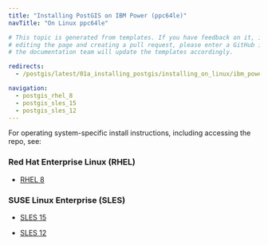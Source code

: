 ```yaml
---
title: "Installing PostGIS on IBM Power (ppc64le)"
navTitle: "On Linux ppc64le"

# This topic is generated from templates. If you have feedback on it, instead of
# editing the page and creating a pull request, please enter a GitHub issue and
# the documentation team will update the templates accordingly.

redirects:
  - /postgis/latest/01a_installing_postgis/installing_on_linux/ibm_power_ppc64le/

navigation:
  - postgis_rhel_8
  - postgis_sles_15
  - postgis_sles_12
---
```


For operating system-specific install instructions, including accessing the repo, see:

### Red Hat Enterprise Linux (RHEL)

- [RHEL 8](postgis_rhel_8)

### SUSE Linux Enterprise (SLES)

- [SLES 15](postgis_sles_15)

- [SLES 12](postgis_sles_12)
